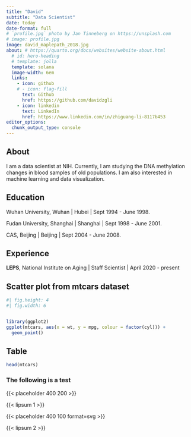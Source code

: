 ```yaml
---
title: "David"
subtitle: "Data Scientist"
date: today
date-format: full
# `profile.jpg` photo by Jan Tinneberg on https://unsplash.com
# image: profile.jpg
image: david_maplepath_2018.jpg
about: # https://quarto.org/docs/websites/website-about.html
  # id: hero-heading
  # template: jolla
  template: solana
  image-width: 6em
  links:
    - icon: github
    # - icon: flag-fill
      text: Github
      href: https://github.com/davidzgli
    - icon: linkedin
      text: LinkedIn
      href: https://www.linkedin.com/in/zhiguang-li-8117b453
editor_options: 
  chunk_output_type: console
---
```


## About

I am a data scientist at NIH. Currently, I am studying the DNA methylation changes in blood samples of old populations. I am also interested in machine learning and data visualization.

<!-- :::{#hero-heading} -->

## Education


Wuhan University, Wuhan    \| Hubei    \| Sept 1994 - June 1998.

Fudan University, Shanghai \| Shanghai \| Sept 1998 - June 2001.

CAS, Beijing               \| Beijing  \| Sept 2004 - June 2008.


## Experience

**LEPS**, National Institute on Aging \| Staff Scientist \| April 2020 - present

<!-- ::: -->

## Scatter plot from mtcars dataset

```r
#| fig.height: 4
#| fig.width: 6


library(ggplot2)
ggplot(mtcars, aes(x = wt, y = mpg, colour = factor(cyl))) +
  geom_point()
```

## Table

```r
head(mtcars)
```


### The following is a test

{{< placeholder 400 200 >}}

{{< lipsum 1 >}}

{{< placeholder 400 100 format=svg >}}

{{< lipsum 2 >}}

